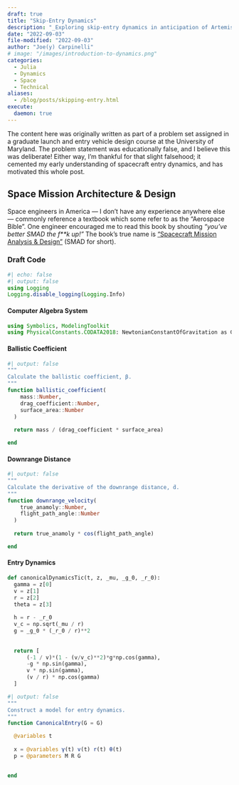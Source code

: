 ```yaml
---
draft: true
title: "Skip-Entry Dynamics"
description: "_Exploring skip-entry dynamics in anticipation of Artemis 1!_"
date: "2022-09-03"
file-modified: "2022-09-03"
author: "Joe(y) Carpinelli"
# image: "/images/introduction-to-dynamics.png"
categories:
  - Julia
  - Dynamics
  - Space
  - Technical
aliases:
  - /blog/posts/skipping-entry.html
execute:
  daemon: true
---
```


:::{.callout-note appearance="simple"}
The content here was originally written as part of a problem set assigned in a 
graduate launch and entry vehicle design course at the University of Maryland. 
The problem statement was educationally false, and I believe this was deliberate!
Either way, I'm thankful for that slight falsehood; it cemented my early understanding
of spacecraft entry dynamics, and has motivated this whole post.
:::

## Space Mission Architecture & Design

Space engineers in America --- I don't have any experience anywhere else --- commonly reference 
a textbook which some refer to as the "Aerospace Bible". One engineer encouraged me to read this 
book by shouting _"you've better SMAD the f\*\*k up!"_ The book's true name is 
["Spacecraft Mission Analysis & Design"](https://www.amazon.com/Mission-Analysis-Design-Technology-Library/dp/1881883108/) (SMAD for short).

### Draft Code

```julia
#| echo: false
#| output: false
using Logging
Logging.disable_logging(Logging.Info)
```

#### Computer Algebra System

```julia
using Symbolics, ModelingToolkit
using PhysicalConstants.CODATA2018: NewtonianConstantOfGravitation as G
```

#### Ballistic Coefficient

```julia
#| output: false
"""
Calculate the ballistic coefficient, β.
"""
function ballistic_coefficient(
    mass::Number, 
    drag_coefficient::Number, 
    surface_area::Number
  )
  
  return mass / (drag_coefficient * surface_area)

end
```

#### Downrange Distance

```julia
#| output: false
"""
Calculate the derivative of the downrange distance, ḋ.
"""
function downrange_velocity(
    true_anamoly::Number, 
    flight_path_angle::Number
  )
  
  return true_anamoly * cos(flight_path_angle)

end
```

#### Entry Dynamics

```python
def canonicalDynamicsTic(t, z, _mu, _g_0, _r_0):
  gamma = z[0]
  v = z[1]
  r = z[2]
  theta = z[3]   
      
  h = r - _r_0
  v_c = np.sqrt(_mu / r)
  g = _g_0 * (_r_0 / r)**2
  
  
  return [
      (-1 / v)*(1 - (v/v_c)**2)*g*np.cos(gamma),
      -g * np.sin(gamma),
      v * np.sin(gamma),
      (v / r) * np.cos(gamma)
  ]
```

```julia
#| output: false
"""
Construct a model for entry dynamics.
"""
function CanonicalEntry(G = G)

  @variables t
  
  x = @variables γ(t) v(t) r(t) θ(t)
  p = @parameters M R G 

 
end
```